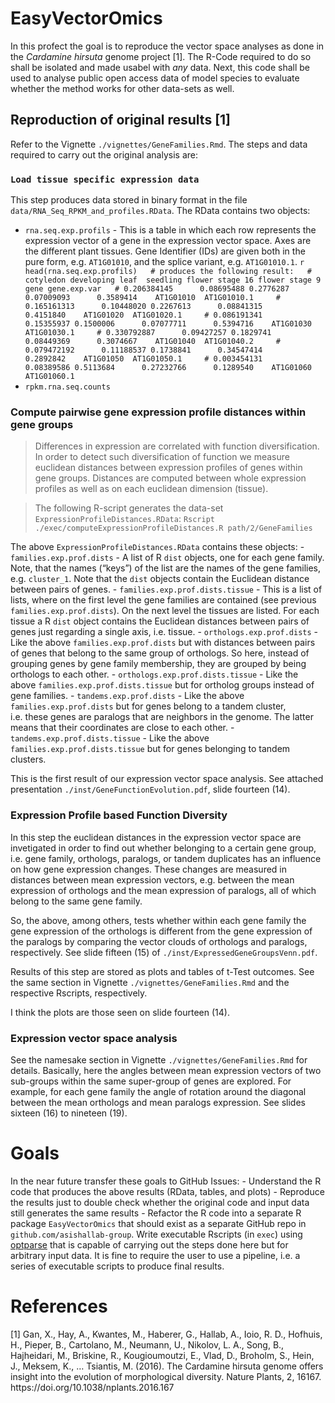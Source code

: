 # EasyVectorOmics

In this profect the goal is to reproduce the vector space analyses as done in
the _Cardamine hirsuta_ genome project [1]. The R-Code required to do so shall
be isolated and made usabel with _any_ data. Next, this code shall be used to
analyse public open access data of model species to evaluate whether the method
works for other data-sets as well.

## Reproduction of original results [1]

Refer to the Vignette `./vignettes/GeneFamilies.Rmd`. The steps and data
required to carry out the original analysis are:

### `Load tissue specific expression data`

This step produces data stored in binary format in the file
`data/RNA_Seq_RPKM_and_profiles.RData`. The RData contains two objects:

- `rna.seq.exp.profils` - This is a table in which each row represents the
  expression vector of a gene in the expression vector space. Axes are the
  different plant tissues. Gene Identifier (IDs) are given both in the pure
  form, e.g. `AT1G01010`, and the splice variant, e.g. `AT1G01010.1`.
  `r
  head(rna.seq.exp.profils)
  # produces the following result:
  # cotyledon developing leaf  seedling flower stage 16 flower stage 9	gene gene.exp.var
  # 0.206384145      0.08695488 0.2776287      0.07009093      0.3589414	AT1G01010  AT1G01010.1	
  # 0.165161313      0.10448020 0.2267613      0.08841315      0.4151840	AT1G01020  AT1G01020.1	
  # 0.086191341      0.15355937 0.1500006      0.07077711      0.5394716	AT1G01030  AT1G01030.1	
  # 0.330792887      0.09427257 0.1829741      0.08449369      0.3074667	AT1G01040  AT1G01040.2	
  # 0.079472192      0.11188537 0.1738841      0.34547414      0.2892842	AT1G01050  AT1G01050.1	
  # 0.003454131      0.08389586 0.5113684      0.27232766      0.1289540	AT1G01060  AT1G01060.1	
  `
- `rpkm.rna.seq.counts`

### Compute pairwise gene expression profile distances within gene groups

> Differences in expression are correlated with function diversification. In
> order to detect such diversification of function we measure euclidean
> distances between expression profiles of genes within gene groups. Distances
> are computed between whole expression profiles as well as on each euclidean
> dimension (tissue).

> The following R-script generates the data-set
> `ExpressionProfileDistances.RData`:
> `Rscript ./exec/computeExpressionProfileDistances.R path/2/GeneFamilies`

The above `ExpressionProfileDistances.RData` contains these objects:
- `families.exp.prof.dists` - A list of R `dist` objects, one for each gene
  family. Note, that the names ("keys") of the list are the names of the gene
  families, e.g. `cluster_1`. Note that the `dist` objects contain the
  Euclidean distance between pairs of genes.
- `families.exp.prof.dists.tissue` - This is a list of lists, where on the
  first level the gene families are contained (see previous
  `families.exp.prof.dists`). On the next level the tissues are listed. For
  each tissue a R `dist` object contains the Euclidean distances between pairs
  of genes just regarding a single axis, i.e. tissue.
- `orthologs.exp.prof.dists` - Like the above `families.exp.prof.dists` but
  with distances between pairs of genes that belong to the same group of
  orthologs. So here, instead of grouping genes by gene family membership, they
  are grouped by being orthologs to each other.
- `orthologs.exp.prof.dists.tissue` - Like the above
  `families.exp.prof.dists.tissue` but for ortholog groups instead of gene
  families.
- `tandems.exp.prof.dists` - Like the above `families.exp.prof.dists` but for
  genes belong to a tandem cluster, i.e. these genes are paralogs that are
  neighbors in the genome. The latter means that their coordinates are close to
  each other.
- `tandems.exp.prof.dists.tissue` - Like the above
  `families.exp.prof.dists.tissue` but for genes belonging to tandem clusters.

This is the first result of our expression vector space analysis. See attached
presentation `./inst/GeneFunctionEvolution.pdf`, slide fourteen (14).

### Expression Profile based Function Diversity

In this step the euclidean distances in the expression vector space are
invetigated in order to find out whether belonging to a certain gene group,
i.e. gene family, orthologs, paralogs, or tandem duplicates has an influence on
how gene expression changes. These changes are measured in distances between
mean expression vectors, e.g. between the mean expression of orthologs and the
mean expression of paralogs, all of which belong to the same gene family.

So, the above, among others, tests whether within each gene family the gene
expression of the orthologs is different from the gene expression of the
paralogs by comparing the vector clouds of orthologs and paralogs,
respectively. See slide fifteen (15) of `./inst/ExpressedGeneGroupsVenn.pdf`.

Results of this step are stored as plots and tables of t-Test outcomes. See the
same section in Vignette `./vignettes/GeneFamilies.Rmd` and the respective
Rscripts, respectively.

I think the plots are those seen on slide fourteen (14).

### Expression vector space analysis

See the namesake section in Vignette `./vignettes/GeneFamilies.Rmd` for
details. Basically, here the angles between mean expression vectors of two
sub-groups within the same super-group of genes are explored. For example, for
each gene family the angle of rotation around the diagonal between the mean
orthologs and mean paralogs expression. See slides sixteen (16) to nineteen
(19).

# Goals

In the near future transfer these goals to GitHub Issues:
- Understand the R code that produces the above results (RData, tables, and
  plots)
- Reproduce the results just to double check whether the original code and
  input data still generates the same results
- Refactor the R code into a separate R package `EasyVectorOmics` that should
  exist as a separate GitHub repo in `github.com/asishallab-group`. Write
  executable Rscripts (in `exec`) using
  [optparse](https://cran.r-project.org/web/packages/optparse/index.html) that
  is capable of carrying out the steps done here but for arbitrary input data.
  It is fine to require the user to use a pipeline, i.e. a series of executable
  scripts to produce final results.

# References

[1] Gan, X., Hay, A., Kwantes, M., Haberer, G., Hallab, A., Ioio, R. D.,
  Hofhuis, H., Pieper, B., Cartolano, M., Neumann, U., Nikolov, L. A., Song,
  B., Hajheidari, M., Briskine, R., Kougioumoutzi, E., Vlad, D., Broholm, S.,
  Hein, J., Meksem, K., … Tsiantis, M. (2016). The Cardamine hirsuta genome
  offers insight into the evolution of morphological diversity. Nature Plants,
  2, 16167. https://doi.org/10.1038/nplants.2016.167

